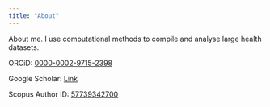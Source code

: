 ```yaml
---
title: "About"
---
```


About me. I use computational methods to compile and analyse large health datasets.

ORCiD: [0000-0002-9715-2398](https://orcid.org/0000-0002-9715-2398){target="_blank"}

Google Scholar: [Link](https://scholar.google.com.au/citations?hl=en&pli=1&user=P8lS-1kAAAAJ)

Scopus Author ID: [57739342700](https://www.scopus.com/authid/detail.uri?authorId=57739342700)
